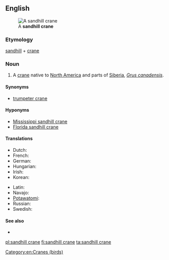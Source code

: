 ==English==
[[File:SandHillCraneFourCornersFlorida.jpg|thumb|A '''sandhill crane''']]

===Etymology===
[[sandhill]] + [[crane]]

===Noun===
{{en-noun|head=[[sandhill]] [[crane]]}}

# A [[crane]] native to [[North America]] and parts of [[Siberia]], ''[[Grus canadensis]]''.

====Synonyms====
* [[trumpeter crane]]

====Hyponyms====
* [[Mississippi sandhill crane]]
* [[Florida sandhill crane]]

====Translations====
{{trans-top|a species of crane}}
* Dutch: {{t|nl|Canadese kraanvogel|m}}
* French: {{t|fr|grue canadienne|f}}
* German: {{t|de|Kanadakranich|m}}
* Hungarian: {{t|hu|kanadai daru}}
* Irish: {{t|ga|grús Ceanadach|m}}
* Korean: {{t|ko|캐나다두루미|sc=Hang}}
{{trans-mid}}
* Latin: {{t|la|Grus canadensis}}
* Navajo: {{t|nv|déłí}}
* [[Potawatomi]]: {{t|pot|jejauk}}
* Russian: {{t|ru|кана́дский жура́вль|m|sc=Cyrl}}
* Swedish: {{t|sv|trumpetartrana}}
{{trans-bottom}}

====See also====
* {{pedialite}}

[[Category:en:Cranes (birds)]]

[[pl:sandhill crane]]
[[fi:sandhill crane]]
[[ta:sandhill crane]]